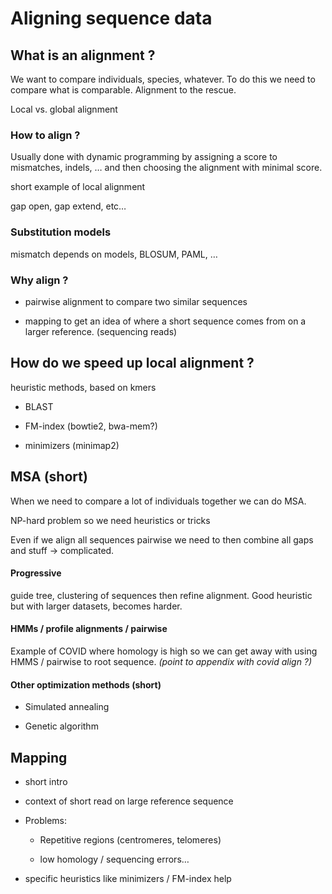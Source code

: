 # Aligning sequence data

## What is an alignment ?

We want to compare individuals, species, whatever. To do this we need to compare what is comparable. Alignment to the rescue.

Local vs. global alignment

### How to align ?

Usually done with dynamic programming by assigning a score to mismatches, indels, ... and then choosing the alignment with minimal score.

short example of local alignment

gap open, gap extend, etc...

### Substitution models

mismatch depends on models, BLOSUM, PAML, ...

### Why align ?

-   pairwise alignment to compare two similar sequences

-   mapping to get an idea of where a short sequence comes from on a larger reference. (sequencing reads)

## How do we speed up local alignment ?

heuristic methods, based on kmers

-   BLAST

-   FM-index (bowtie2, bwa-mem?)

-   minimizers (minimap2)

## MSA (short)

When we need to compare a lot of individuals together we can do MSA.

NP-hard problem so we need heuristics or tricks

Even if we align all sequences pairwise we need to then combine all gaps and stuff -\> complicated.

#### Progressive

guide tree, clustering of sequences then refine alignment. Good heuristic but with larger datasets, becomes harder.

#### HMMs / profile alignments / pairwise

Example of COVID where homology is high so we can get away with using HMMS / pairwise to root sequence. *(point to appendix with covid align ?)*

#### Other optimization methods (short)

-   Simulated annealing

-   Genetic algorithm

## Mapping 

-   short intro

```{=html}
<!-- -->
```
-   context of short read on large reference sequence

-   Problems:

    -   Repetitive regions (centromeres, telomeres)

    -   low homology / sequencing errors...

-   specific heuristics like minimizers / FM-index help

\printbibliography[segment=\therefsegment,heading=subbibintoc,title={References for chapter \thechapter}]
